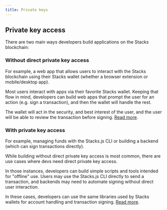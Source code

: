 ```yaml
---
title: Private keys
---
```


## Private key access

There are two main ways developers build applications on the Stacks blockchain:

### Without direct private key access

For example, a web app that allows users to interact with the Stacks blockchain using their Stacks wallet (whether a browser extension or mobile/desktop app).

Most users interact with apps via their favorite Stacks wallet.
Keeping that flow in mind, developers can build web apps that prompt the user for an action (e.g. sign a transaction), and then the wallet will handle the rest.

The wallet will act in the security, and best interest of the user, and the user will be able to review the transaction before signing.
[Read more](/stacks.js/connect).

### With private key access

For example, managing funds with the Stacks.js CLI or building a backend (which can sign transactions directly).

While building without direct private key access is most common, there are use cases where devs need direct private key access.

In those instances, developers can build simple scripts and tools intended for "offline" use.
Users may use the Stacks.js CLI directly to send a transaction, and backends may need to automate signing without direct user interaction.

In these cases, developers can use the same libraries used by Stacks wallets for account handling and transaction signing.
[Read more](/stacks.js/learn-the-basics).
